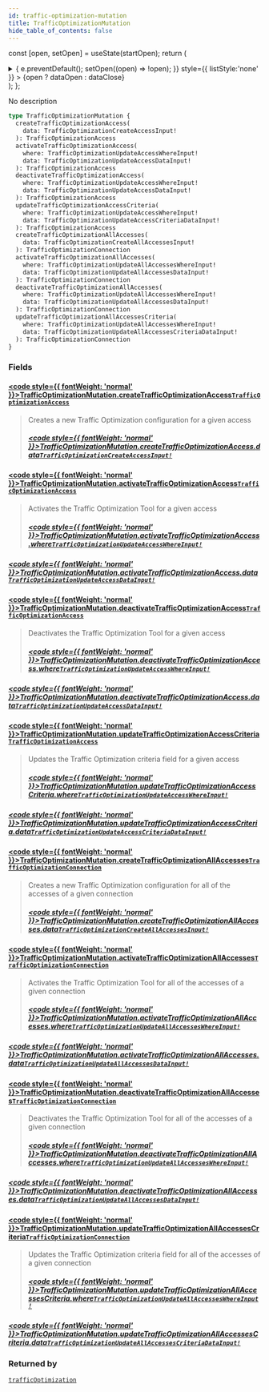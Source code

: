 ```yaml
---
id: traffic-optimization-mutation
title: TrafficOptimizationMutation
hide_table_of_contents: false
---
```






const [open, setOpen] = useState(startOpen);
return (
<details {...(open ? { open: true } : {})} className="details" style={{ border:'none', boxShadow:'none', background:'var(--ifm-background-color)' }}>
<summary
onClick={(e) => {
e.preventDefault();
setOpen((open) => !open);
}}
style={{ listStyle:'none' }} >
{open ? dataOpen : dataClose}
</summary>
{open && children}
</details>
);
};

No description

```graphql
type TrafficOptimizationMutation {
  createTrafficOptimizationAccess(
    data: TrafficOptimizationCreateAccessInput!
  ): TrafficOptimizationAccess
  activateTrafficOptimizationAccess(
    where: TrafficOptimizationUpdateAccessWhereInput!
    data: TrafficOptimizationUpdateAccessDataInput!
  ): TrafficOptimizationAccess
  deactivateTrafficOptimizationAccess(
    where: TrafficOptimizationUpdateAccessWhereInput!
    data: TrafficOptimizationUpdateAccessDataInput!
  ): TrafficOptimizationAccess
  updateTrafficOptimizationAccessCriteria(
    where: TrafficOptimizationUpdateAccessWhereInput!
    data: TrafficOptimizationUpdateAccessCriteriaDataInput!
  ): TrafficOptimizationAccess
  createTrafficOptimizationAllAccesses(
    data: TrafficOptimizationCreateAllAccessesInput!
  ): TrafficOptimizationConnection
  activateTrafficOptimizationAllAccesses(
    where: TrafficOptimizationUpdateAllAccessesWhereInput!
    data: TrafficOptimizationUpdateAllAccessesDataInput!
  ): TrafficOptimizationConnection
  deactivateTrafficOptimizationAllAccesses(
    where: TrafficOptimizationUpdateAllAccessesWhereInput!
    data: TrafficOptimizationUpdateAllAccessesDataInput!
  ): TrafficOptimizationConnection
  updateTrafficOptimizationAllAccessesCriteria(
    where: TrafficOptimizationUpdateAllAccessesWhereInput!
    data: TrafficOptimizationUpdateAllAccessesCriteriaDataInput!
  ): TrafficOptimizationConnection
}
```

### Fields

#### [<code style={{ fontWeight: 'normal' }}>TrafficOptimizationMutation.<b>createTrafficOptimizationAccess</b></code>](#)<Bullet />[`TrafficOptimizationAccess`](/api/objects/traffic-optimization-access) <Badge class="badge badge--secondary" text="object"/>

> Creates a new Traffic Optimization configuration for a given access
>
> ##### [<code style={{ fontWeight: 'normal' }}>TrafficOptimizationMutation.createTrafficOptimizationAccess.<b>data</b></code>](#)<Bullet />[`TrafficOptimizationCreateAccessInput!`](/api/inputs/traffic-optimization-create-access-input) <Badge class="badge badge--secondary" text="non-null"/> <Badge class="badge badge--secondary" text="input"/>

#### [<code style={{ fontWeight: 'normal' }}>TrafficOptimizationMutation.<b>activateTrafficOptimizationAccess</b></code>](#)<Bullet />[`TrafficOptimizationAccess`](/api/objects/traffic-optimization-access) <Badge class="badge badge--secondary" text="object"/>

> Activates the Traffic Optimization Tool for a given access
>
> ##### [<code style={{ fontWeight: 'normal' }}>TrafficOptimizationMutation.activateTrafficOptimizationAccess.<b>where</b></code>](#)<Bullet />[`TrafficOptimizationUpdateAccessWhereInput!`](/api/inputs/traffic-optimization-update-access-where-input) <Badge class="badge badge--secondary" text="non-null"/> <Badge class="badge badge--secondary" text="input"/>

##### [<code style={{ fontWeight: 'normal' }}>TrafficOptimizationMutation.activateTrafficOptimizationAccess.<b>data</b></code>](#)<Bullet />[`TrafficOptimizationUpdateAccessDataInput!`](/api/inputs/traffic-optimization-update-access-data-input) <Badge class="badge badge--secondary" text="non-null"/> <Badge class="badge badge--secondary" text="input"/>

>

#### [<code style={{ fontWeight: 'normal' }}>TrafficOptimizationMutation.<b>deactivateTrafficOptimizationAccess</b></code>](#)<Bullet />[`TrafficOptimizationAccess`](/api/objects/traffic-optimization-access) <Badge class="badge badge--secondary" text="object"/>

> Deactivates the Traffic Optimization Tool for a given access
>
> ##### [<code style={{ fontWeight: 'normal' }}>TrafficOptimizationMutation.deactivateTrafficOptimizationAccess.<b>where</b></code>](#)<Bullet />[`TrafficOptimizationUpdateAccessWhereInput!`](/api/inputs/traffic-optimization-update-access-where-input) <Badge class="badge badge--secondary" text="non-null"/> <Badge class="badge badge--secondary" text="input"/>

##### [<code style={{ fontWeight: 'normal' }}>TrafficOptimizationMutation.deactivateTrafficOptimizationAccess.<b>data</b></code>](#)<Bullet />[`TrafficOptimizationUpdateAccessDataInput!`](/api/inputs/traffic-optimization-update-access-data-input) <Badge class="badge badge--secondary" text="non-null"/> <Badge class="badge badge--secondary" text="input"/>

>

#### [<code style={{ fontWeight: 'normal' }}>TrafficOptimizationMutation.<b>updateTrafficOptimizationAccessCriteria</b></code>](#)<Bullet />[`TrafficOptimizationAccess`](/api/objects/traffic-optimization-access) <Badge class="badge badge--secondary" text="object"/>

> Updates the Traffic Optimization criteria field for a given access
>
> ##### [<code style={{ fontWeight: 'normal' }}>TrafficOptimizationMutation.updateTrafficOptimizationAccessCriteria.<b>where</b></code>](#)<Bullet />[`TrafficOptimizationUpdateAccessWhereInput!`](/api/inputs/traffic-optimization-update-access-where-input) <Badge class="badge badge--secondary" text="non-null"/> <Badge class="badge badge--secondary" text="input"/>

##### [<code style={{ fontWeight: 'normal' }}>TrafficOptimizationMutation.updateTrafficOptimizationAccessCriteria.<b>data</b></code>](#)<Bullet />[`TrafficOptimizationUpdateAccessCriteriaDataInput!`](/api/inputs/traffic-optimization-update-access-criteria-data-input) <Badge class="badge badge--secondary" text="non-null"/> <Badge class="badge badge--secondary" text="input"/>

>

#### [<code style={{ fontWeight: 'normal' }}>TrafficOptimizationMutation.<b>createTrafficOptimizationAllAccesses</b></code>](#)<Bullet />[`TrafficOptimizationConnection`](/api/objects/traffic-optimization-connection) <Badge class="badge badge--secondary" text="object"/>

> Creates a new Traffic Optimization configuration for all of the accesses of a given connection
>
> ##### [<code style={{ fontWeight: 'normal' }}>TrafficOptimizationMutation.createTrafficOptimizationAllAccesses.<b>data</b></code>](#)<Bullet />[`TrafficOptimizationCreateAllAccessesInput!`](/api/inputs/traffic-optimization-create-all-accesses-input) <Badge class="badge badge--secondary" text="non-null"/> <Badge class="badge badge--secondary" text="input"/>

#### [<code style={{ fontWeight: 'normal' }}>TrafficOptimizationMutation.<b>activateTrafficOptimizationAllAccesses</b></code>](#)<Bullet />[`TrafficOptimizationConnection`](/api/objects/traffic-optimization-connection) <Badge class="badge badge--secondary" text="object"/>

> Activates the Traffic Optimization Tool for all of the accesses of a given connection
>
> ##### [<code style={{ fontWeight: 'normal' }}>TrafficOptimizationMutation.activateTrafficOptimizationAllAccesses.<b>where</b></code>](#)<Bullet />[`TrafficOptimizationUpdateAllAccessesWhereInput!`](/api/inputs/traffic-optimization-update-all-accesses-where-input) <Badge class="badge badge--secondary" text="non-null"/> <Badge class="badge badge--secondary" text="input"/>

##### [<code style={{ fontWeight: 'normal' }}>TrafficOptimizationMutation.activateTrafficOptimizationAllAccesses.<b>data</b></code>](#)<Bullet />[`TrafficOptimizationUpdateAllAccessesDataInput!`](/api/inputs/traffic-optimization-update-all-accesses-data-input) <Badge class="badge badge--secondary" text="non-null"/> <Badge class="badge badge--secondary" text="input"/>

>

#### [<code style={{ fontWeight: 'normal' }}>TrafficOptimizationMutation.<b>deactivateTrafficOptimizationAllAccesses</b></code>](#)<Bullet />[`TrafficOptimizationConnection`](/api/objects/traffic-optimization-connection) <Badge class="badge badge--secondary" text="object"/>

> Deactivates the Traffic Optimization Tool for all of the accesses of a given connection
>
> ##### [<code style={{ fontWeight: 'normal' }}>TrafficOptimizationMutation.deactivateTrafficOptimizationAllAccesses.<b>where</b></code>](#)<Bullet />[`TrafficOptimizationUpdateAllAccessesWhereInput!`](/api/inputs/traffic-optimization-update-all-accesses-where-input) <Badge class="badge badge--secondary" text="non-null"/> <Badge class="badge badge--secondary" text="input"/>

##### [<code style={{ fontWeight: 'normal' }}>TrafficOptimizationMutation.deactivateTrafficOptimizationAllAccesses.<b>data</b></code>](#)<Bullet />[`TrafficOptimizationUpdateAllAccessesDataInput!`](/api/inputs/traffic-optimization-update-all-accesses-data-input) <Badge class="badge badge--secondary" text="non-null"/> <Badge class="badge badge--secondary" text="input"/>

>

#### [<code style={{ fontWeight: 'normal' }}>TrafficOptimizationMutation.<b>updateTrafficOptimizationAllAccessesCriteria</b></code>](#)<Bullet />[`TrafficOptimizationConnection`](/api/objects/traffic-optimization-connection) <Badge class="badge badge--secondary" text="object"/>

> Updates the Traffic Optimization criteria field for all of the accesses of a given connection
>
> ##### [<code style={{ fontWeight: 'normal' }}>TrafficOptimizationMutation.updateTrafficOptimizationAllAccessesCriteria.<b>where</b></code>](#)<Bullet />[`TrafficOptimizationUpdateAllAccessesWhereInput!`](/api/inputs/traffic-optimization-update-all-accesses-where-input) <Badge class="badge badge--secondary" text="non-null"/> <Badge class="badge badge--secondary" text="input"/>

##### [<code style={{ fontWeight: 'normal' }}>TrafficOptimizationMutation.updateTrafficOptimizationAllAccessesCriteria.<b>data</b></code>](#)<Bullet />[`TrafficOptimizationUpdateAllAccessesCriteriaDataInput!`](/api/inputs/traffic-optimization-update-all-accesses-criteria-data-input) <Badge class="badge badge--secondary" text="non-null"/> <Badge class="badge badge--secondary" text="input"/>

>

### Returned by

[`trafficOptimization`](/api/mutations/traffic-optimization) <Badge class="badge badge--secondary" text="mutation"/>
